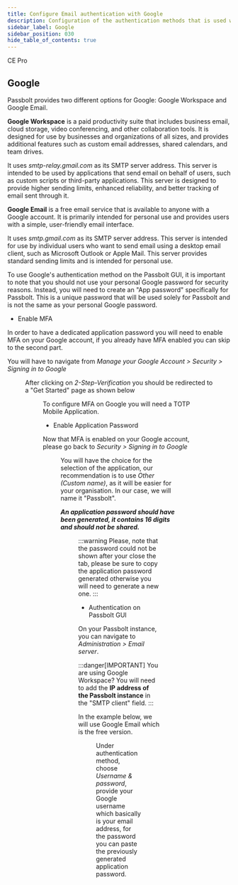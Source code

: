 ```yaml
---
title: Configure Email authentication with Google
description: Configuration of the authentication methods that is used with SMTP for Google
sidebar_label: Google
sidebar_position: 030
hide_table_of_contents: true
---
```


<div style={{display: "flex", gap: "1rem"}}>
  <Chips link="https://www.passbolt.com/ce/docker" isUnderMainTitle={true}>CE</Chips>
  <Chips link="https://www.passbolt.com/pricing/pro" isUnderMainTitle={true}>Pro</Chips>
</div>

<EmailServerConfigurationIntroduction/>

## Google

Passbolt provides two different options for Google: Google Workspace and Google Email.

**Google Workspace** is a paid productivity suite that includes business email, cloud storage, video conferencing, and other collaboration tools. It is designed for use by businesses and organizations of all sizes, and provides additional features such as custom email addresses, shared calendars, and team drives.

It uses *smtp-relay.gmail.com* as its SMTP server address. This server is intended to be used by applications that send email on behalf of users, such as custom scripts or third-party applications. This server is designed to provide higher sending limits, enhanced reliability, and better tracking of email sent through it.

**Google Email** is a free email service that is available to anyone with a Google account. It is primarily intended for personal use and provides users with a simple, user-friendly email interface.

It uses *smtp.gmail.com* as its SMTP server address. This server is intended for use by individual users who want to send email using a desktop email client, such as Microsoft Outlook or Apple Mail. This server provides standard sending limits and is intended for personal use.


To use Google's authentication method on the Passbolt GUI, it is important to note that you should not use your personal Google password for security reasons. Instead, you will need to create an "App password" specifically for Passbolt. This is a unique password that will be used solely for Passbolt and is not the same as your personal Google password.

- Enable MFA

In order to have a dedicated application password you will need to enable MFA on your Google account, if you already have MFA enabled you can skip to the second part.

You will have to navigate from *Manage your Google Account > Security > Signing in to Google*

<Figure
  src="/img/help/2023/02/smtp-gmail-mfa-not-enabled.png"
  caption="Google - Enable MFA"
  alt="Google - Enable MFA"
/>

After clicking on *2-Step-Verification* you should be redirected to a "Get Started" page as shown below

<Figure
  src="/img/help/2023/02/smtp-enabling-mfa.png"
  caption="Google - MFA (Get Started)"
  alt="Google - MFA (Get Started)"
/>

To configure MFA on Google you will need a TOTP Mobile Application.

- Enable Application Password

Now that MFA is enabled on your Google account, please go back to *Security > Signing in to Google*

<Figure
  src="/img/help/2023/02/smtp-gmail-mfa-enabled.png"
  caption="Google - MFA Enabled"
  alt="Google - MFA Enabled"
/>

You will have the choice for the selection of the application, our recommendation is to use *Other (Custom name)*, as it will be easier for your organisation. In our case, we will name it "Passbolt".

***An application password should have been generated, it contains 16 digits and should not be shared.***

<Figure
  src="/img/help/2023/02/smtp-gmail-app-password.png"
  caption="Google - Generated App password"
  alt="Google - Generated App password"
/>

:::warning
Please, note that the password could not be shown after your close the tab, please be sure to copy the application password generated otherwise you will need to generate a new one.
:::

- Authentication on Passbolt GUI

On your Passbolt instance, you can navigate to *Administration > Email server*.

:::danger[IMPORTANT]
You are using Google Workspace? You will need to add the **IP address of the Passbolt instance** in the "SMTP client" field.
:::

In the example below, we will use Google Email which is the free version.

<Figure
  src="/img/help/2023/02/smtp-username-password-authentication.png"
  caption="Passbolt - Email authentication"
  alt="Passbolt - Email authentication"
/>

Under authentication method, choose *Username & password*, provide your Google username which basically is your email address, for the password you can paste the previously generated application password.

<TestYourEmailConfiguration/>
